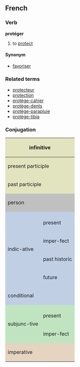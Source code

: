==French==
===Verb===
'''protéger'''

# to [[protect]]

====Synonym====
*[[favoriser]]

===Related terms===
*[[protecteur]]
*[[protection]]
*[[protège-cahier]]
*[[protège-dents]]
*[[protège-parapluie]]
*[[protège-tibia]]

===Conjugation===

<center>
{| style="background:#F0F0F0"

|-
! colspan="2" style="background:#e2e4c0" | infinitive
| colspan="3" | protéger

|-
! colspan="2" style="background:#e2e4c0" | present participle
| colspan="3" | protégeant

|-
! colspan="2" style="background:#e2e4c0" | past participle
| colspan="3" | [[protégé]]

|-
! colspan="2" rowspan="2" style="background:#C0C0C0" | person
! colspan="3" style="background:#C0C0C0" | singular
! colspan="3" style="background:#C0C0C0" | plural

|-
! style="background:#C0C0C0;width:12.5%" | first
! style="background:#C0C0C0;width:12.5%" | second
! style="background:#C0C0C0;width:12.5%" | third
! style="background:#C0C0C0;width:12.5%" | first
! style="background:#C0C0C0;width:12.5%" | second
! style="background:#C0C0C0;width:12.5%" | third

|-
! style="background:#c0cfe4" rowspan="5" | indic-ative
! style="background:#c0cfe4" | 
! style="background:#c0cfe4" | je (j')
! style="background:#c0cfe4" | tu
! style="background:#c0cfe4" | il
! style="background:#c0cfe4" | nous
! style="background:#c0cfe4" | vous
! style="background:#c0cfe4" | ils

|-
! style="height:3em;background:#c0cfe4" | present
| protège
| protèges
| protège
| protégeons
| protégez
| protègent

|-
! style="height:3em;background:#c0cfe4" | imper-fect
| protégeais
| protégeais
| protégeait
| protégions
| protégiez
| protégeaient

|-
! style="height:3em;background:#c0cfe4" | past historic
| protégeai
| protégeas
| protégea
| protégeâmes
| protégeâtes
| protégèrent

|-
! style="height:3em;background:#c0cfe4" | future
| protégerai
| protégeras
| protégera
| protégerons
| protégerez
| protégeront

|-
! style="height:3em;background:#c0cfe4" colspan="2" | conditional
| protégerais
| protégerais
| protégerait
| protégerions
| protégeriez
| protégeraient

|-
! style="background:#c0e4c0" rowspan="3" | subjunc-tive
! style="background:#c0e4c0" | 
! style="background:#c0e4c0" | que je (j')
! style="background:#c0e4c0" | que tu
! style="background:#c0e4c0" | qu'il
! style="background:#c0e4c0" | que nous
! style="background:#c0e4c0" | que vous
! style="background:#c0e4c0" | qu'ils

|-
! style="height:3em;background:#c0e4c0" | present
| protège
| protèges
| protège
| protégions
| protégiez
| protègent

|-
! style="height:3em;background:#c0e4c0" | imper-fect
| protégeasse
| protégeasses
| protégeât
| proté-geassions
| proté-geassiez
| proté-geassent

|-
! colspan="2" rowspan="2" style="height:3em;background:#e4d4c0" | imperative
! style="background:#e4d4c0" | -
! style="background:#e4d4c0" | tu
! style="background:#e4d4c0" | -
! style="background:#e4d4c0" | nous
! style="background:#e4d4c0" | vous
! style="background:#e4d4c0" | -

|-
|
| protège
| 
| protégeons
| protégez
| 

|}
</center>